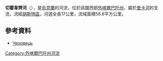 '''切霍韋齊河'''（{{lang-uk|Чеховець}}），是[[烏克蘭|烏克蘭]]的河流，位於該國西部[[外喀爾巴阡州|外喀爾巴阡州]]，屬於[[里卡河_(蒂薩河支流)|里卡河]]的支流，流經[[胡斯特區|胡斯特區]]，河道全長17公里，流域面積56.6平方公里。

==參考資料==
* [https://web.archive.org/web/20131005022808/http://do.gendocs.ru/docs/index-29520.html?page=29 Чеховець]

{{DEFAULTSORT:Чеховець}}
[[Category:外喀爾巴阡州河流|Category:外喀爾巴阡州河流]]


{{Ukraine-river-stub}}